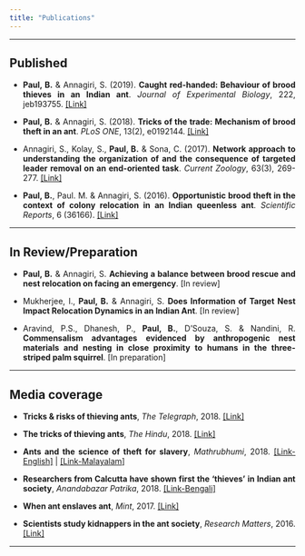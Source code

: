 ```yaml
---
title: "Publications"
---
```


<style>
body {
text-align: justify}
</style>

----

## Published

* **Paul, B.** & Annagiri, S. (2019). **Caught red-handed: Behaviour of brood thieves in an Indian ant**. *Journal of Experimental Biology*, 222, jeb193755. <a href='https://jeb.biologists.org/content/222/2/jeb193755' target='_blank'>[Link]</a>

* **Paul, B.** & Annagiri, S. (2018). **Tricks of the trade: Mechanism of brood theft in an ant**. *PLoS ONE*, 13(2), e0192144. <a href='https://journals.plos.org/plosone/article?id=10.1371/journal.pone.0192144' target='_blank'>[Link]</a>

* Annagiri, S., Kolay, S., **Paul, B.** & Sona, C. (2017). **Network approach to understanding the organization of and the consequence of targeted leader removal on an end-oriented task**. *Current Zoology*, 63(3), 269-277. <a href='https://academic.oup.com/cz/article/63/3/269/3057023' target='_blank'>[Link]</a>

* **Paul, B.**, Paul. M. & Annagiri, S. (2016). **Opportunistic brood theft in the context of colony relocation in an Indian queenless ant**. *Scientific Reports*, 6 (36166). <a href='https://www.nature.com/articles/srep36166' target='_blank'>[Link]</a>

----

## In Review/Preparation

* **Paul, B.** & Annagiri, S. **Achieving a balance between brood rescue and nest relocation on facing an emergency**. [In review]

* Mukherjee, I., **Paul, B.** & Annagiri, S. **Does Information of Target Nest Impact Relocation Dynamics in an Indian Ant**. [In review]

* Aravind, P.S., Dhanesh, P., **Paul, B.**, D’Souza, S. & Nandini, R. **Commensalism advantages evidenced by anthropogenic nest materials and nesting in close proximity to humans in the three-striped palm squirrel**. [In preparation]

----

## Media coverage

* **Tricks & risks of thieving ants**, *The Telegraph*, 2018. <a href='https://www.telegraphindia.com/states/west-bengal/tricks-amp-risks-of-thieving-ants/cid/1412016' target='_blank'>[Link]</a>

* **The tricks of thieving ants**, *The Hindu*, 2018. <a href='https://www.thehindu.com/sci-tech/science/the-tricks-of-thieving-ants/article22952945.ece' target='_blank'>[Link]</a>

* **Ants and the science of theft for slavery**, *Mathrubhumi*, 2018. <a href='https://english.mathrubhumi.com/technology/science/ants-and-the-science-of-theft-for-slavery-1.2667863' target='_blank'>[Link-English]</a> | <a href='https://www.mathrubhumi.com/environment/biodiversity/ants-steal-ant-pupae-from-other-colonies-to-enslave-the-young-ones-for-work-study-1.2667772' target='_blank'>[Link-Malayalam]</a> 

* **Researchers from Calcutta have shown first the 'thieves' in Indian ant society**, *Anandabazar Patrika*, 2018. <a href='https://www.anandabazar.com/others/science/researchers-from-calcutta-have-shown-first-the-thieves-in-indian-ant-society-dgtlx-1.802867' target='_blank'>[Link-Bengali]</a>

* **When ant enslaves ant**, *Mint*, 2017. <a href='https://www.livemint.com/Sundayapp/gzW6cUolzPS88SGtBZN4GP/When-ant-enslaves-ant.html' target='_blank'>[Link]</a>

* **Scientists study kidnappers in the ant society**, *Research Matters*, 2016. <a href='https://researchmatters.in/article/scientists-study-kidnappers-ant-society' target='_blank'>[Link]</a> 

----